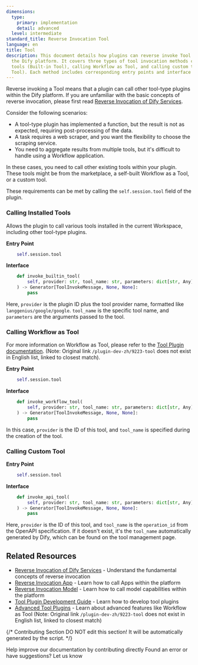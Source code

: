 ```yaml
---
dimensions:
  type:
    primary: implementation
    detail: advanced
  level: intermediate
standard_title: Reverse Invocation Tool
language: en
title: Tool
description: This document details how plugins can reverse invoke Tool services within
  the Dify platform. It covers three types of tool invocation methods calling installed
  tools (Built-in Tool), calling Workflow as Tool, and calling custom tools (Custom
  Tool). Each method includes corresponding entry points and interface parameter descriptions.
---
```


Reverse invoking a Tool means that a plugin can call other tool-type plugins within the Dify platform. If you are unfamiliar with the basic concepts of reverse invocation, please first read [Reverse Invocation of Dify Services](/plugin-dev-en/9241-reverse-invocation.mdx).

Consider the following scenarios:

*   A tool-type plugin has implemented a function, but the result is not as expected, requiring post-processing of the data.
*   A task requires a web scraper, and you want the flexibility to choose the scraping service.
*   You need to aggregate results from multiple tools, but it's difficult to handle using a Workflow application.

In these cases, you need to call other existing tools within your plugin. These tools might be from the marketplace, a self-built Workflow as a Tool, or a custom tool.

These requirements can be met by calling the `self.session.tool` field of the plugin.

### Calling Installed Tools

Allows the plugin to call various tools installed in the current Workspace, including other tool-type plugins.

**Entry Point**

```python
    self.session.tool
```

**Interface**

```python
    def invoke_builtin_tool(
        self, provider: str, tool_name: str, parameters: dict[str, Any]
    ) -> Generator[ToolInvokeMessage, None, None]:
        pass
```

Here, `provider` is the plugin ID plus the tool provider name, formatted like `langgenius/google/google`. `tool_name` is the specific tool name, and `parameters` are the arguments passed to the tool.

### Calling Workflow as Tool

For more information on Workflow as Tool, please refer to the [Tool Plugin documentation](/plugin-dev-en/0222-tool-plugin.mdx). (Note: Original link `/plugin-dev-zh/9223-tool` does not exist in English list, linked to closest match).

**Entry Point**

```python
    self.session.tool
```

**Interface**

```python
    def invoke_workflow_tool(
        self, provider: str, tool_name: str, parameters: dict[str, Any]
    ) -> Generator[ToolInvokeMessage, None, None]:
        pass
```

In this case, `provider` is the ID of this tool, and `tool_name` is specified during the creation of the tool.

### Calling Custom Tool

**Entry Point**

```python
    self.session.tool
```

**Interface**

```python
    def invoke_api_tool(
        self, provider: str, tool_name: str, parameters: dict[str, Any]
    ) -> Generator[ToolInvokeMessage, None, None]:
        pass
```

Here, `provider` is the ID of this tool, and `tool_name` is the `operation_id` from the OpenAPI specification. If it doesn't exist, it's the `tool_name` automatically generated by Dify, which can be found on the tool management page.

## Related Resources

- [Reverse Invocation of Dify Services](/plugin-dev-en/9241-reverse-invocation.mdx) - Understand the fundamental concepts of reverse invocation
- [Reverse Invocation App](/plugin-dev-en/9242-reverse-invocation-app.mdx) - Learn how to call Apps within the platform
- [Reverse Invocation Model](/plugin-dev-en/9242-reverse-invocation-model.mdx) - Learn how to call model capabilities within the platform
- [Tool Plugin Development Guide](/plugin-dev-en/0211-getting-started-dify-tool.mdx) - Learn how to develop tool plugins
- [Advanced Tool Plugins](/plugin-dev-en/0222-tool-plugin.mdx) - Learn about advanced features like Workflow as Tool (Note: Original link `/plugin-dev-zh/9223-tool` does not exist in English list, linked to closest match)

{/*
Contributing Section
DO NOT edit this section!
It will be automatically generated by the script.
*/}

<CardGroup cols="2">
    <Card
        title="Edit this page"
        icon="pen-to-square"
        href="https://github.com/langgenius/dify-docs/edit/main/plugin-dev-en/9242-reverse-invocation-tool.mdx"
    >
        Help improve our documentation by contributing directly
    </Card>
    <Card
        title="Report an issue"
        icon="github"
        href="https://github.com/langgenius/dify-docs/issues/new?title=Documentation%20Issue%3A%20reverse-invocation-t&body=%23%23%20Issue%20Description%0A%3C%21--%20Please%20briefly%20describe%20the%20issue%20you%20found%20--%3E%0A%0A%23%23%20Page%20Link%0Ahttps%3A%2F%2Fgithub.com%2Flanggenius%2Fdify-docs%2Fblob%2Fmain%2Fplugin-dev-en%2F9242-reverse-invocation-tool.mdx%0A%0A%23%23%20Suggested%20Changes%0A%3C%21--%20If%20you%20have%20specific%20suggestions%20for%20changes%2C%20please%20describe%20them%20here%20--%3E%0A%0A%3C%21--%20Thank%20you%20for%20helping%20improve%20our%20documentation%21%20--%3E"
    >
        Found an error or have suggestions? Let us know
    </Card>
</CardGroup>

